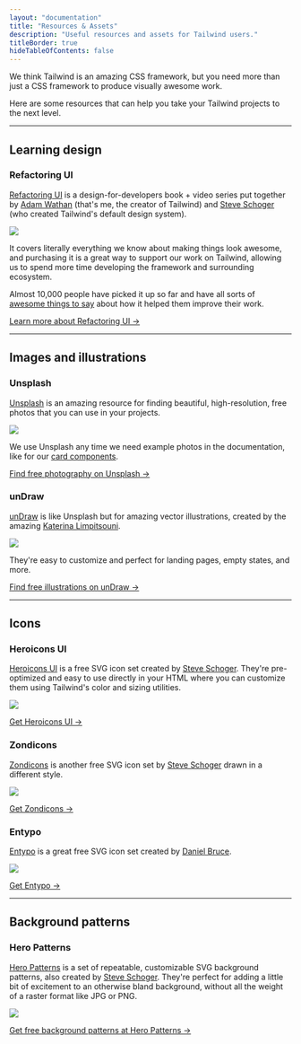 ```yaml
---
layout: "documentation"
title: "Resources & Assets"
description: "Useful resources and assets for Tailwind users."
titleBorder: true
hideTableOfContents: false
---
```


We think Tailwind is an amazing CSS framework, but you need more than just a CSS framework to produce visually awesome work.

Here are some resources that can help you take your Tailwind projects to the next level.

---

## Learning design

### Refactoring UI

[Refactoring UI](https://refactoringui.com/book) is a design-for-developers book + video series put together by [Adam Wathan](https://twitter.com/adamwathan) (that's me, the creator of Tailwind) and [Steve Schoger](https://twitter.com/steveschoger) (who created Tailwind's default design system).

[![](/img/resources/refactoring-ui.png)](https://refactoringui.com/book)

It covers literally everything we know about making things look awesome, and purchasing it is a great way to support our work on Tailwind, allowing us to spend more time developing the framework and surrounding ecosystem.

Almost 10,000 people have picked it up so far and have all sorts of [awesome things to say](https://refactoringui.com/book/kind-words/) about how it helped them improve their work.

[Learn more about Refactoring UI &rarr;](https://refactoringui.com/book)

---

## Images and illustrations

### Unsplash

[Unsplash](https://unsplash.com/) is an amazing resource for finding beautiful, high-resolution, free photos that you can use in your projects.

[![](/img/resources/unsplash.jpg)](https://unsplash.com/)

We use Unsplash any time we need example photos in the documentation, like for our [card components](/components/cards).

[Find free photography on Unsplash &rarr;](https://unsplash.com)

### unDraw

[unDraw](https://undraw.co/) is like Unsplash but for amazing vector illustrations, created by the amazing [Katerina Limpitsouni](https://twitter.com/ninalimpi).

[![](/img/resources/undraw.png)](https://undraw.co/)

They're easy to customize and perfect for landing pages, empty states, and more.

[Find free illustrations on unDraw &rarr;](https://undraw.co/)

---

## Icons

### Heroicons UI

[Heroicons UI](https://github.com/sschoger/heroicons-ui) is a free SVG icon set created by [Steve Schoger](https://twitter.com/steveschoger). They're pre-optimized and easy to use directly in your HTML where you can customize them using Tailwind's color and sizing utilities.

[![](/img/resources/heroicons-ui.png)](https://github.com/sschoger/heroicons-ui)

[Get Heroicons UI &rarr;](https://github.com/sschoger/heroicons-ui)

### Zondicons

[Zondicons](http://www.zondicons.com/) is another free SVG icon set by [Steve Schoger](https://twitter.com/steveschoger) drawn in a different style.

[![](/img/resources/zondicons.png)](http://www.zondicons.com/)

[Get Zondicons &rarr;](http://www.zondicons.com/)

### Entypo

[Entypo](http://www.entypo.com/) is a great free SVG icon set created by [Daniel Bruce](http://www.danielbruce.se/).

[![](/img/resources/entypo.png)](http://www.entypo.com/)

[Get Entypo &rarr;](https://github.com/adamwathan/entypo-optimized)

---

## Background patterns

### Hero Patterns

[Hero Patterns](http://www.heropatterns.com/) is a set of repeatable, customizable SVG background patterns, also created by [Steve Schoger](https://twitter.com/steveschoger). They're perfect for adding a little bit of excitement to an otherwise bland background, without all the weight of a raster format like JPG or PNG.

[![](/img/resources/hero-patterns.png)](http://www.heropatterns.com/)

[Get free background patterns at Hero Patterns &rarr;](http://www.heropatterns.com/)
